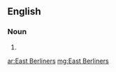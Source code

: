 ==English==

===Noun===
{{head|en|noun plural form}}

# {{plural of|East Berliner|lang=en}}

[[ar:East Berliners]]
[[mg:East Berliners]]